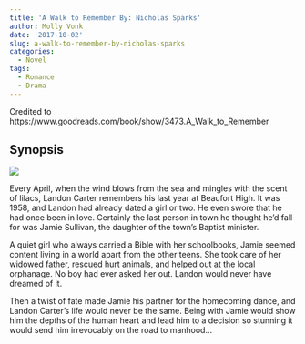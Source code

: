 ```yaml
---
title: 'A Walk to Remember By: Nicholas Sparks'
author: Molly Vonk
date: '2017-10-02'
slug: a-walk-to-remember-by-nicholas-sparks
categories:
  - Novel
tags:
  - Romance
  - Drama
---
```


Credited to https://www.goodreads.com/book/show/3473.A_Walk_to_Remember

## Synopsis

<img src="Walk.jpg"/>

Every April, when the wind blows from the sea and mingles with the scent of lilacs, Landon Carter remembers his last year at Beaufort High. It was 1958, and Landon had already dated a girl or two. He even swore that he had once been in love. Certainly the last person in town he thought he'd fall for was Jamie Sullivan, the daughter of the town's Baptist minister.

A quiet girl who always carried a Bible with her schoolbooks, Jamie seemed content living in a world apart from the other teens. She took care of her widowed father, rescued hurt animals, and helped out at the local orphanage. No boy had ever asked her out. Landon would never have dreamed of it. 

Then a twist of fate made Jamie his partner for the homecoming dance, and Landon Carter's life would never be the same. Being with Jamie would show him the depths of the human heart and lead him to a decision so stunning it would send him irrevocably on the road to manhood...